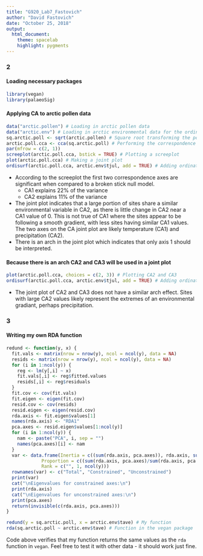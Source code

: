 ```yaml
---
title: "G920_Lab7_Fastovich"
author: "David Fastovich"
date: "October 25, 2018"
output: 
  html_document:
    theme: spacelab
    highlight: pygments
---
```


### 2
#### Loading necessary packages
```r
library(vegan)
library(palaeoSig)
```

#### Applying CA to arctic pollen data
```r
data("arctic.pollen") # Loading in arctic pollen data
data("arctic.env") # Loading in arctic environmental data for the ordination surfaces
sq.arctic.poll <- sqrt(arctic.pollen) # Square root transforming the pollen data
arctic.poll.cca <- cca(sq.arctic.poll) # Performing the correspondence analysis
par(mfrow = c(2, 1))
screeplot(arctic.poll.cca, bstick = TRUE) # Plotting a screeplot
plot(arctic.poll.cca) # Making a joint plot
ordisurf(arctic.poll.cca, arctic.env$tjul, add = TRUE) # Adding ordination surface for July temperature
```

* According to the screeplot the first two correspondence axes are significant when compared to a broken stick null model.
  + CA1 explains 22% of the variance
  + CA2 explains 11% of the variance
* The joint plot indicates that a large portion of sites share a similar environmental variable in CA2, as there is little change in CA2 near a CA1 value of 0. This is not true of CA1 where the sites appear to be following a smooth gradient, with less sites having similar CA1 values. The two axes on the CA joint plot are likely temperature (CA1) and precipitation (CA2).
* There is an arch in the joint plot which indicates that only axis 1 should be interpreted. 

#### Because there is an arch CA2 and CA3 will be used in a joint plot
```r
plot(arctic.poll.cca, choices = c(2, 3)) # Plotting CA2 and CA3
ordisurf(arctic.poll.cca, arctic.env$tjul, add = TRUE) # Adding ordination surface for July temperature
```

* The joint plot of CA2 and CA3 does not have a similar arch effect. Sites with large CA2 values likely represent the extremes of an environmental gradiant, perhaps precipitation.

### 3
#### Writing my own RDA function
```r
redund <- function(y, x) {
  fit.vals <- matrix(nrow = nrow(y), ncol = ncol(y), data = NA)
  resids <- matrix(nrow = nrow(y), ncol = ncol(y), data = NA)
  for (i in 1:ncol(y)) {
    reg <- lm(y[,i] ~ x)
    fit.vals[,i] <- reg$fitted.values
    resids[,i] <- reg$residuals
  }
  fit.cov <- cov(fit.vals)
  fit.eigen <- eigen(fit.cov)
  resid.cov <- cov(resids)
  resid.eigen <- eigen(resid.cov)
  rda.axis <- fit.eigen$values[1]
  names(rda.axis) <- "RDA1"
  pca.axes <- resid.eigen$values[1:ncol(y)]
  for (i in 1:ncol(y)) {
    nam <- paste("PCA", i, sep = "")
    names(pca.axes)[i] <- nam
  }
  var <- data.frame(Inertia = c((sum(rda.axis, pca.axes)), rda.axis, sum(pca.axes)),
             Proportion = c((sum(rda.axis, pca.axes)/sum(rda.axis, pca.axes)), (sum(rda.axis)/sum(rda.axis, pca.axes)), (sum(pca.axes)/sum(rda.axis, pca.axes))),
             Rank = c("", 1, ncol(y)))
  rownames(var) <- c("Total", "Constrained", "Unconstrained")
  print(var)
  cat("\nEigenvalues for constrained axes:\n")
  print(rda.axis)
  cat("\nEigenvalues for unconstrained axes:\n")
  print(pca.axes)
  return(invisible(c(rda.axis, pca.axes)))
}

redund(y = sq.arctic.poll, x = arctic.env$tave) # My function
rda(sq.arctic.poll ~ arctic.env$tave) # Function in the vegan package
```

Code above verifies that my function returns the same values as the `rda` function in `vegan`. Feel free to test it with other data - it should work just fine.
